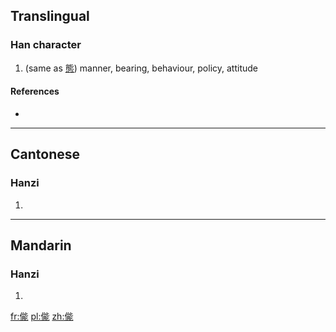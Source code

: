 ==Translingual==

===Han character===
{{Han char|rn=9|rad=人|as=10|sn=12|four=|canj=人戈月心 (OIBP)}}

# (same as [[態]]) manner, bearing, behaviour, policy, attitude

====References====
* {{Han ref|kx=0113.060|hdz=10206.130|uh=3477|ud=13431}}

----

==Cantonese==

===Hanzi===
{{yue-hanzi|jyut=|y=tai3}}

# {{defn|Cantonese|sort=人10}}

----

==Mandarin==

===Hanzi===
{{cmn-hanzi|pin=[[tài]] ([[tai4]]), [[tiàn]] ([[tian4]]), [[zhuàn]] ([[zhuan4]])|wg=t'ai<sup>4</sup>, t'ien<sup>4</sup>, chuan<sup>4</sup>}}

# {{defn|Mandarin|sort=人10}}

[[fr:㑷]]
[[pl:㑷]]
[[zh:㑷]]